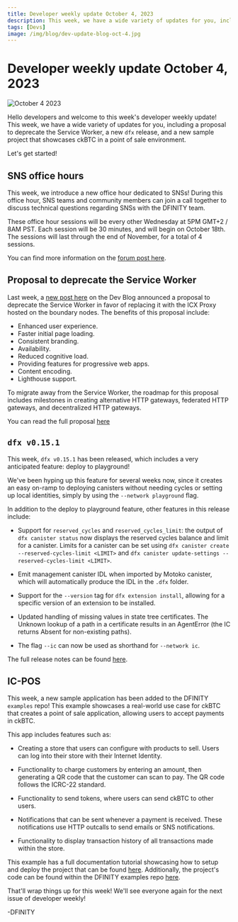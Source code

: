 ```yaml
---
title: Developer weekly update October 4, 2023
description: This week, we have a wide variety of updates for you, including a proposal to deprecate the Service Worker, a new dfx release, and a new sample project that showcases ckBTC in a point of sale environment.
tags: [Devs]
image: /img/blog/dev-update-blog-oct-4.jpg
---
```


# Developer weekly update October 4, 2023

![October 4 2023](../../static/img/blog/dev-update-blog-sept-20.jpg)

Hello developers and welcome to this week's developer weekly update! This week, we have a wide variety of updates for you, including a proposal to deprecate the Service Worker, a new `dfx` release, and a new sample project that showcases ckBTC in a point of sale environment.

Let's get started!

## SNS office hours

This week, we introduce a new office hour dedicated to SNSs! During this office hour, SNS teams and community members can join a call together to discuss technical questions regarding SNSs with the DFINITY team.

These office hour sessions will be every other Wednesday at 5PM GMT+2 / 8AM PST. Each session will be 30 minutes, and will begin on October 18th. The sessions will last through the end of November, for a total of 4 sessions.

You can find more information on the [forum post here](https://forum.dfinity.org/t/announcing-sns-office-hours/23506).

## Proposal to deprecate the Service Worker

Last week, a [new post here](/blog/features/deprecating-the-service-worker) on the Dev Blog announced a proposal to deprecate the Service Worker in favor of replacing it with the ICX Proxy hosted on the boundary nodes. The benefits of this proposal include:

- Enhanced user experience.
- Faster initial page loading.
- Consistent branding.
- Availability.
- Reduced cognitive load.
- Providing features for progressive web apps.
- Content encoding.
- Lighthouse support.

To migrate away from the Service Worker, the roadmap for this proposal includes milestones in creating alternative HTTP gateways, federated HTTP gateways, and decentralized HTTP gateways.

You can read the full proposal [here](../features/deprecating-the-service-worker.md)

## `dfx v0.15.1`

This week, `dfx v0.15.1` has been released, which includes a very anticipated feature: deploy to playground!

We've been hyping up this feature for several weeks now, since it creates an easy on-ramp to deploying canisters without needing cycles or setting up local identities, simply by using the `--network playground` flag.

In addition to the deploy to playground feature, other features in this release include:

- Support for `reserved_cycles` and `reserved_cycles_limit`: the output of `dfx canister status` now displays the reserved cycles balance and limit for a canister. Limits for a canister can be set using `dfx canister create --reserved-cycles-limit <LIMIT>` and `dfx canister update-settings --reserved-cycles-limit <LIMIT>`.

-  Emit management canister IDL when imported by Motoko canister, which will automatically produce the IDL in the `.dfx` folder.

- Support for the `--version` tag for `dfx extension install`, allowing for a specific version of an extension to be installed.

- Updated handling of missing values in state tree certificates.
The Unknown lookup of a path in a certificate results in an AgentError (the IC returns Absent for non-existing paths).

- The flag `--ic` can now be used as shorthand for `--network ic`.

The full release notes can be found [here](https://github.com/dfinity/sdk/blob/50a0e25c58962e0b4a840798c0912c60dc107c57/CHANGELOG.md).

## IC-POS

This week, a new sample application has been added to the DFINITY `examples` repo! This example showcases a real-world use case for ckBTC that creates a point of sale application, allowing users to accept payments in ckBTC.

This app includes features such as:

- Creating a store that users can configure with products to sell. Users can log into their store with their Internet Identity.

- Functionality to charge customers by entering an amount, then generating a QR code that the customer can scan to pay. The QR code follows the ICRC-22 standard.

- Functionality to send tokens, where users can send ckBTC to other users.

- Notifications that can be sent whenever a payment is received. These notifications use HTTP outcalls to send emails or SNS notifications.

- Functionality to display transaction history of all transactions made within the store.

This example has a full documentation tutorial showcasing how to setup and deploy the project that can be found [here](/docs/current/samples/pos). Additionally, the project's code can be found within the DFINITY examples repo [here](https://github.com/dfinity/examples/tree/master/motoko/ic-pos).

That'll wrap things up for this week! We'll see everyone again for the next issue of developer weekly!

-DFINITY
